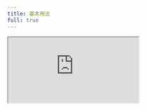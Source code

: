 ```yaml
---
title: 基本用法
full: true
---
```


<iframe
  src="https://codesandbox.io/embed/swr-basic-2s1itw?codemirror=1&fontsize=14&theme=dark&autoresize=1&hidenavigation=1"
  style={{
    width: '100%',
    aspectRatio: "1 / 2",
    maxHeight: 900,
    border: 0,
    overflow: 'hidden',
    background: 'rgb(21, 21, 21)'
  }}
  title="SWR - 基本用法"
  allow="accelerometer; ambient-light-sensor; camera; encrypted-media; geolocation; gyroscope; hid; microphone; midi; payment; usb; vr; xr-spatial-tracking"
  sandbox="allow-autoplay allow-forms allow-modals allow-popups allow-presentation allow-same-origin allow-scripts"
/>
